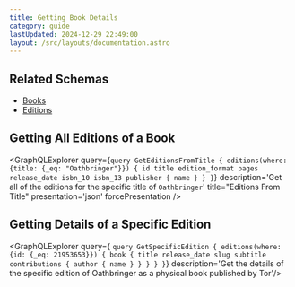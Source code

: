 ```yaml
---
title: Getting Book Details
category: guide
lastUpdated: 2024-12-29 22:49:00
layout: /src/layouts/documentation.astro
---
```



## Related Schemas
- [Books](/api/graphql/schemas/books)
- [Editions](/api/graphql/schemas/editions)

## Getting All Editions of a Book
<GraphQLExplorer query={`
query GetEditionsFromTitle {
    editions(where: {title: {_eq: "Oathbringer"}}) {
        id
        title
        edition_format
        pages
        release_date
        isbn_10
        isbn_13
        publisher {
            name
        }
    }
}
`} description='Get all of the editions for the specific title of `Oathbringer`' title="Editions From Title" presentation='json' forcePresentation />

## Getting Details of a Specific Edition
<GraphQLExplorer query={
`query GetSpecificEdition {
    editions(where: {id: {_eq: 21953653}}) {
        book {
            title
            release_date
            slug
            subtitle
            contributions {
                author {
                    name
                }
            }
        }
    }
}`} description='Get the details of the specific edition of Oathbringer as a physical book published by Tor'/>
